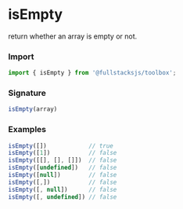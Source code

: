 # isEmpty

return whether an array is empty or not.

### Import
```typescript copy
import { isEmpty } from '@fullstacksjs/toolbox';
```

### Signature
```typescript copy
isEmpty(array)
```

### Examples
```typescript copy
isEmpty([])            // true
isEmpty([1])           // false
isEmpty([[], [], []])  // false
isEmpty([undefined])   // false
isEmpty([null])        // false
isEmpty([,])           // false
isEmpty([, null])      // false
isEmpty([, undefined]) // false
```
